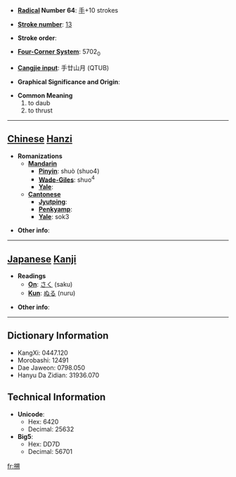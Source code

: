 * '''[[Wiktionary:Chinese radical index| Radical]] Number 64''': [[Wiktionary:Chinese radical index 手|手]]+10 strokes

* '''[[Wiktionary:Chinese total strokes index|Stroke number]]''': [[Wiktionary:Chinese total strokes index 13|13]]

* '''Stroke order''': 

* '''[[Wiktionary:Chinese four corner index|Four-Corner System]]''': 5702<sub>0</sub>

* '''[[Wiktionary:Chinese Cangjie index|Cangjie input]]''': 手廿山月 (QTUB)

* '''Graphical Significance and Origin''': 

* '''Common Meaning'''
*#to daub
*# to thrust


----

== [[Chinese]] [[Hanzi]] ==

* '''Romanizations'''
** '''[[Mandarin]]'''
*** '''[[Pinyin]]''': shuò (shuo4)
*** '''[[Wade-Giles]]''': shuo<sup>4</sup>
*** '''[[Yale]]''': 
** '''[[Cantonese]]'''
*** '''[[Jyutping]]''':
*** '''[[Penkyamp]]''': 
*** '''[[Yale]]''': sok3

* '''Other info''': 

----

== [[Japanese]] [[Kanji]] ==

* '''Readings'''
** '''[[On]]''': [[さく]] (saku)
** '''[[Kun]]''': [[ぬる]] (nuru)

* '''Other info''':  

----

== Dictionary Information ==

* KangXi: 0447.120
* Morobashi: 12491
* Dae Jaweon: 0798.050
* Hanyu Da Zidian: 31936.070

== Technical Information ==

* '''Unicode''':
** Hex: 6420
** Decimal: 25632
* '''Big5''':
** Hex: DD7D
** Decimal: 56701

[[fr:搠]]